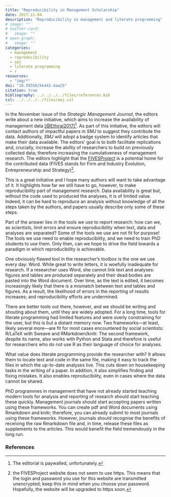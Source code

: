 ```yaml
---
title: "Reproducibility in Management Scholarship"
date: 2017-11-04
description: "Reproducibility in management and literate programming"
# image: ""
# twitter-card:
#   image: ""
# open-graph:
#   image: ""
categories:
  - management
  - reproducibility
  - smj
  - literate programming
  - r
resources:
  - "img/*"
doi: "10.59350/kk442-4aw25"
citation: true
bibliography: ../../../../files/references.bib
csl: ../../../../files/amj.csl
---
```




In the November issue of the _Strategic Management Journal_, the editors write about a new initiative, which aims to increase the availability of management data [[@Ethiraj2017]](http://doi.wiley.com/10.1002/smj.2690)[^1]. 
As part of this initiative, the editors will contact authors of impactful papers in _SMJ_ to suggest they contribute the data.
Additionally, _SMJ_ will adopt a badge system to identify articles that make their data available.
The editors' goal is to both facilitate replications and, crucially, increase the ability of researchers to build on previously collected data; therefore increasing the cumulativeness of management research.
The editors highlight that the [FIVESProject](http://five.dartmouth.edu/) is a potential home for the contributed data (FIVES stands for Firm and Industry Evolution, Entrepreneurship and Strategy)[^2].

This is a great initiative and I hope many authors will want to take advantage of it.
It highlights how far we still have to go, however, to make reproducibility part of management research.
Data availability is great but, without the code used to produced the analyses, it is of limited value.
Indeed, it can be hard to reproduce an analysis without knowledge of all the steps taken by the authors, and papers usually describe only some of these steps.

Part of the answer lies in the tools we use to report research: how can we, as scientists, limit errors and ensure reproducibility when text, data and analyses are separated?
Some of the tools we use are not fit for purpose!
The tools we use need to enable reproducibility, and we need to train PhD students to use them. 
Only then, can we hope to drive the field towards a paradigm in which reproducibility is achievable.

One obviously flawed tool in the researcher's toolbox is the one we use every day: Word. 
While great to write letters, it is woefully inadequate for research.
If a researcher uses Word, she cannot link text and analyses: figures and tables are produced separately and their dead bodies are pasted into the Word document.
Over time, as the text is edited, it becomes increasingly likely that there is a mismatch between text and tables and figures.
As a result, the likelihood of errors in the reporting of results increases; and reproducibility efforts are undermined.

There are better tools out there, however, and we should be writing and shouting about them, until they are widely adopted.
For a long time, tools for literate programming had limited features and were overly constraining for the user, but this is but a distant memory now.
Two frameworks---at least, likely several more---are fit for most cases encountered by social scientists: R/LaTeX with Sweave and RMarkdown/knitr.
The second framework, despite its name, also works with Python and Stata and therefore is useful for researchers who do not use R as their language of choice for analyses.

What value does literate programming provide the researcher with?
It allows them to locate text and code in the same file, making it easy to track the files in which the up-to-date analyses live. 
This cuts down on housekeeping tasks in the writing of a paper.
In addition, it also simplifies finding and fixing mistakes.
It also enables reproducibility, even in cases where the data cannot be shared.

PhD programmes in management that have not already started teaching modern tools for analysis and reporting of research should start teaching these quickly.
Management journals should start accepting papers written using these frameworks. 
You can create pdf and Word documents using Rmarkdown and knitr; therefore, you can already submit to most journals using these frameworks. 
However, journals should recognise the benefits of receiving the raw Rmarkdown file and, in time, release these files as supplements to the articles.
This would benefit the field tremendously in the long run.

### References

[^1]: The editorial is paywalled, unfortunately.
[^2]: the FIVESProject website does not seem to use https. This means that the login and password you use for this website are transmitted unencrypted; keep this in mind when you choose your password. Hopefully, the website will be upgraded to https soon.